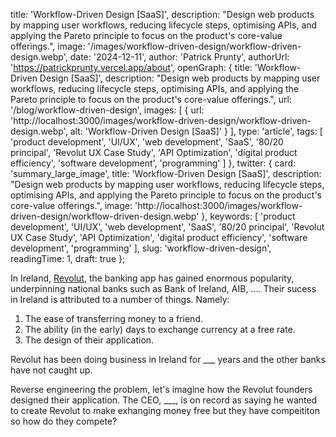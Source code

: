 
  title: 'Workflow-Driven Design [SaaS]',
  description: "Design web products by mapping user workflows, reducing lifecycle steps, optimising APIs, and applying the Pareto principle to focus on the product's core-value offerings.",
  image: '/images/workflow-driven-design/workflow-driven-design.webp',
  date: '2024-12-11',
  author: 'Patrick Prunty',
  authorUrl: 'https://patrickprunty.vercel.app/about',
  openGraph: {
    title: 'Workflow-Driven Design [SaaS]',
    description: "Design web products by mapping user workflows, reducing lifecycle steps, optimising APIs, and applying the Pareto principle to focus on the product's core-value offerings.",
    url: '/blog/workflow-driven-design',
    images: [
      {
        url: 'http://localhost:3000/images/workflow-driven-design/workflow-driven-design.webp',
        alt: 'Workflow-Driven Design [SaaS]'
      }
    ],
    type: 'article',
    tags: [
      'product development',
      'UI/UX',
      'web development',
      'SaaS',
      '80/20 principal',
      'Revolut UX Case Study',
      'API Optimization',
      'digital product efficiency',
        'software development',
        'programming'
    ]
  },
  twitter: {
    card: 'summary_large_image',
    title: 'Workflow-Driven Design [SaaS]',
    description: "Design web products by mapping user workflows, reducing lifecycle steps, optimising APIs, and applying the Pareto principle to focus on the product's core-value offerings.",
    image: 'http://localhost:3000/images/workflow-driven-design/workflow-driven-design.webp'
  },
  keywords: [
    'product development',
    'UI/UX',
    'web development',
    'SaaS',
    '80/20 principal',
    'Revolut UX Case Study',
    'API Optimization',
    'digital product efficiency',
      'software development',
      'programming'
  ],
  slug: 'workflow-driven-design',
  readingTime: 1,
  draft: true
};

In Ireland, [Revolut](), the banking app has gained enormous popularity, underpinning national banks such as Bank of Ireland, AIB, ....
Their sucess in Ireland is attributed to a number of things. Namely:

1. The ease of transferring money to a friend.
2. The ability (in the early) days to exchange currency at a free rate.
3. The design of their application.


Revolut has been doing business in Ireland for ___ years and the other banks have not caught up. 

Reverse engineering the problem, let's imagine how the Revolut founders designed 
their application. The CEO, ___, is on record as saying he wanted to create Revolut to make exhanging 
money free but they have compeititon so how do they compete?